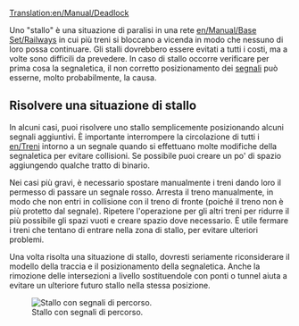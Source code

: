 [[Translation:en/Manual/Deadlock]]


Uno "stallo" è una situazione di paralisi in una rete [[en/Manual/Base Set/Railways]] in cui più treni si bloccano a vicenda in modo che nessuno di loro possa continuare. Gli stalli dovrebbero essere evitati a tutti i costi, ma a volte sono difficili da prevedere. In caso di stallo occorre verificare per prima cosa la segnaletica, il non corretto posizionamento dei [[it/Manual/Segnali|segnali]] può esserne,  molto probabilmente, la causa.

== Risolvere una situazione di stallo ==

In alcuni casi, puoi risolvere uno stallo semplicemente posizionando alcuni segnali aggiuntivi. È importante interrompere la circolazione di tutti i [[en/Treni]] intorno a un segnale quando si effettuano molte modifiche della segnaletica per evitare collisioni. Se possibile puoi creare un po' di spazio aggiungendo qualche tratto di binario.

Nei casi più gravi, è necessario spostare manualmente i treni dando loro il permesso di passare un segnale rosso. Arresta il treno manualmente, in modo che non entri in collisione con il treno di fronte (poiché il treno non è più protetto dal segnale). Ripetere l'operazione per gli altri treni per ridurre il più possibile gli spazi vuoti e creare spazio dove necessario. È utile fermare i treni che tentano di entrare nella zona di stallo, per evitare ulteriori problemi.

Una volta risolta una situazione di stallo, dovresti seriamente riconsiderare il modello della traccia e il posizionamento della segnaletica. Anche la rimozione delle intersezioni a livello sostituendole con ponti o tunnel aiuta a evitare un ulteriore futuro stallo nella stessa posizione.

[[File:en/Manual/Deadlock-with-path-signals.png|Stallo con segnali di percorso.]]

<!--
A '''deadlock''' is an unstable situation in a [[railway]] network where multiple trains are blocking each other such that neither train can continue. Deadlocks should be avoided at all costs, but are sometimes hard to foresee. In case of a deadlock, the placement of [[signals]] is most likely not optimal.

== Solving a deadlock situation ==

In some cases, you can solve a deadlock just by adding some additional [[signal]]s. It is advised to stop all [[train]]s around a signal when doing a lot of signal changes, to avoid collisions. Sometimes you can make some additional room by adding some track.

In more severe cases, you need to move trains manually by giving them permission to pass a red signal. Stop the train manually, so that it does not collide with the train in front (as the train is not protected by the signal any more). Repeat for other trains to make gaps as small as possible and create room where needed. It is useful to stop trains trying to enter the deadlock situation, to avoid even more trouble.

Once a deadlock situation is resolved, you should seriously reconsider your track layout and signal placement. Removing level intersections and replacing those with bridges or tunnels also helps avoiding a new deadlock in the same location in the future.

[[File:en/Manual/Deadlock-with-path-signals.png]]
-->